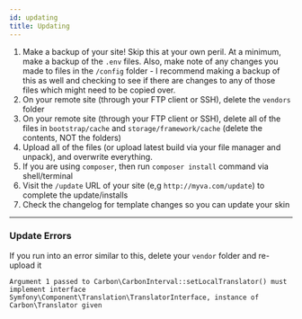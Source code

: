 ```yaml
---
id: updating
title: Updating
---
```


1. Make a backup of your site! Skip this at your own peril. At a minimum, make a backup of the `.env` files. Also, make note of any changes you made to files in the `/config` folder - I recommend making a backup of this as well and checking to see if there are changes to any of those files which might need to be copied over.
1. On your remote site (through your FTP client or SSH), delete the `vendors` folder
1. On your remote site (through your FTP client or SSH), delete all of the files in `bootstrap/cache` and `storage/framework/cache` (delete the contents, NOT the folders)
1. Upload all of the files (or upload latest build via your file manager and unpack), and overwrite everything.
1. If you are using `composer`, then run `composer install` command via shell/terminal
1. Visit the `/update` URL of your site (e,g `http://myva.com/update`) to complete the update/installs
1. Check the changelog for template changes so you can update your skin

---

### Update Errors

If you run into an error similar to this, delete your `vendor` folder and re-upload it

```
Argument 1 passed to Carbon\CarbonInterval::setLocalTranslator() must implement interface 
Symfony\Component\Translation\TranslatorInterface, instance of Carbon\Translator given
```
